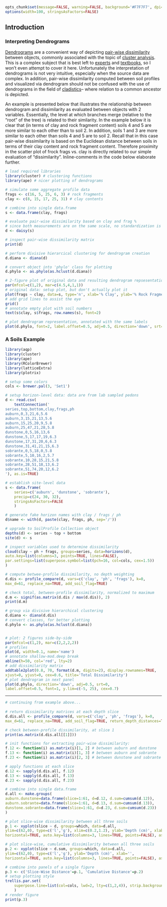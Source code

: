 ```{r setup, echo=FALSE, results='hide'}
opts_chunk$set(message=FALSE, warning=FALSE, background='#F7F7F7', dpi=100, fig.align='center', dev='png', tidy=FALSE)
options(width=100, stringsAsFactors=FALSE)
```
## Introduction

### Interpreting Dendrograms
[Dendrograms](http://en.wikipedia.org/wiki/Dendrogram) are a convenient way of depicting [pair-wise dissimilarity](http://hymenoptera.tamu.edu/courses/ento601/pdf/Sokal_1966.pdf) between objects, commonly associated with the topic of [cluster analysis](http://en.wikipedia.org/wiki/Cluster_analysis). This is a complex subject that is best left to [experts](http://www.amazon.com/Finding-Groups-Data-Introduction-Analysis/dp/0471878766) and [textbooks](http://www.amazon.com/Principles-Numerical-Taxonomy-Books-Biology/dp/B0006AYNO8), so I won't even attempt to cover it here. Unfortunately the interpretation of dendrograms is not very intuitive, especially when the source data are complex. In addition, pair-wise dissimilarity computed between soil profiles and visualized via dendrogram should not be confused with the use of dendrograms in the field of [cladistics](http://en.wikipedia.org/wiki/Cladistics)-- where relation to a common ancestor is depicted.

An example is presented below that illustrates the relationship between dendrogram and dissimilarity as evaluated between objects with 2 variables. Essentially, the level at which branches merge (relative to the "root" of the tree) is related to their similarity. In the example below it is clear that (in terms of clay and rock fragment content) soils 4 and 5 are more similar to each other than to soil 2. In addition, soils 1 and 3 are more similar to each other than soils 4 and 5 are to soil 2. Recall that in this case pair-wise dissimilarity is based on the Euclidean distance between soils in terms of their clay content and rock fragment content. Therefore proximity in the scatter plot of frock frags vs. clay is directly related to our simple evaluation of "dissimilarity". Inline-comments in the code below elaborate further.

```{r dendrogram-example, fig.width=8, fig.height=4}
# load required libraries
library(cluster) # clustering functions
library(ape) # nicer plotting of dendrograms

# simulate some aggregate profile data
frags <- c(16, 5, 25, 6, 3) # rock fragments
clay <- c(8, 15, 17, 25, 31) # clay contents

# combine into single data.frame
s <- data.frame(clay, frags)

# evaluate pair-wise dissimilarity based on clay and frag %
# since both measurements are on the same scale, no standardization is needed
d <- daisy(s)

# inspect pair-wise dissimilarity matrix
print(d)

# perform divisive hierarcical clustering for dendrogram creation
d.diana <- diana(d)

# convert object into 'phylo' class for plotting
d.phylo <- as.phylo(as.hclust(d.diana))

# 2-figure plot of original data and resulting dendrogram repsesentation of dissimilarity matrix
par(mfcol=c(1,2), mar=c(4.5,4,1,1))
# original data: setup plot, but don't actually plot it
plot(frags ~ clay, data=s, type='n', xlab='% Clay', ylab='% Rock Fragments')
# add grid lines to assist the eye
grid()
# annotate empty plot with soil numbers
text(s$clay, s$frags, row.names(s), font=2)

# plot dendrogram representation, annotated with the same labels
plot(d.phylo, font=2, label.offset=0.5, adj=0.5, direction='down', srt=90, y.lim=c(-1, 15))
```


### A Soils Example
```{r make-data, fig.width=5, fig.height=5}
library(aqp)
library(cluster)
library(ape)
library(RColorBrewer)
library(latticeExtra)
library(plotrix)

# setup some colors
cols <- brewer.pal(3, 'Set1')

# setup horizon-level data: data are from lab sampled pedons
d <- read.csv(
	textConnection('
series,top,bottom,clay,frags,ph
auburn,0,3,21,6,5.6
auburn,3,15,21,13,5.6
auburn,15,25,20,9,5.8
auburn,25,47,21,28,5.8
dunstone,0,5,16,13,6
dunstone,5,17,17,19,6.3
dunstone,17,31,20,6,6.3
dunstone,31,41,21,15,6.3
sobrante,0,5,18,0,5.8
sobrante,5,10,16,2,5.7
sobrante,10,28,15,21,5.8
sobrante,28,51,18,13,6.2
sobrante,51,74,20,12,6.2
'), as.is=TRUE)

# establish site-level data
s <- data.frame(
	series=c('auburn', 'dunstone', 'sobrante'), 
	precip=c(24, 30, 32),
	stringsAsFactors=FALSE
	)

# generate fake horizon names with clay / frags / ph
d$name <- with(d, paste(clay, frags, ph, sep='/'))

# upgrade to SoilProfile Collection object
depths(d) <- series ~ top + bottom
site(d) <- s

# inspect variables used to determine dissimilarity
cloud(clay ~ ph + frags, groups=series, data=horizons(d), 
auto.key=list(columns=3, points=TRUE, lines=FALSE), 
par.settings=list(superpose.symbol=list(pch=16, col=cols, cex=1.5))
)
```

```{r compute-distance, fig.width=8, fig.height=4}
# compute betwee-profile dissimilarity, no depth weighting
d.dis <- profile_compare(d, vars=c('clay', 'ph', 'frags'), k=0, 
max_d=61, replace_na=TRUE, add_soil_flag=TRUE)

# check total, between-profile dissimilarity, normalized to maximum
d.m <- signif(as.matrix(d.dis / max(d.dis)), 2)
print(d.m)

# group via divisive hierarchical clustering
d.diana <- diana(d.dis)
# convert classes, for better plotting
d.phylo <- as.phylo(as.hclust(d.diana))


# plot: 2 figures side-by-side
par(mfcol=c(1,2), mar=c(2,2,2,2))
# profiles
plot(d, width=0.1, name='name')
# annotate shallow-mod.deep break
abline(h=50, col='red', lty=2)
# add dissimilarity matrix
addtable2plot(0.8, 70, format(d.m, digits=2), display.rownames=TRUE, 
xjust=0, yjust=0, cex=0.6, title='Total Dissimilarity')
# plot dendrogram in next panel
plot(d.phylo, direction='down', adj=0.5, srt=0, 
label.offset=0.5, font=1, y.lim=c(-5, 25), cex=0.7)
```


***********

```{r demo-2}
# continuing from example above...
	
# return dissimilarity matrices at each depth slice
d.dis.all <- profile_compare(d, vars=c('clay', 'ph', 'frags'), k=0, 
max_d=61, replace_na=TRUE, add_soil_flag=TRUE, return_depth_distances=TRUE)

# check between-profile dissimilarity, at slice 1
print(as.matrix(d.dis.all[[1]]))

# init functions for extracting pair-wise dissimilarity: 
f.12 <- function(i) as.matrix(i)[1, 2] # between auburn and dunstone
f.13 <- function(i) as.matrix(i)[1, 3] # between auburn and sobrante
f.23 <- function(i) as.matrix(i)[2, 3] # between dunstone and sobrante

# apply functions at each slice
d.12 <- sapply(d.dis.all, f.12)
d.13 <- sapply(d.dis.all, f.13)
d.23 <- sapply(d.dis.all, f.23)

# combine into single data.frame
d.all <- make.groups(
auburn.dunstone=data.frame(slice=1:61, d=d.12, d.sum=cumsum(d.12)),
auburn.sobrante=data.frame(slice=1:61, d=d.13, d.sum=cumsum(d.13)),
dunstone.sobrante=data.frame(slice=1:61, d=d.23, d.sum=cumsum(d.23))
)

# plot slice-wise dissimilarity between all three soils
p.1 <- xyplot(slice ~ d, groups=which, data=d.all, 
ylim=c(62,0), type=c('l','g'), xlim=c(0.2,1.2), ylab='Depth (cm)', xlab='', 
horizontal=TRUE, auto.key=list(columns=3, lines=TRUE, points=FALSE), asp=1)

# plot slice-wise, cumulative dissimilarity between all three soils
p.2 <- xyplot(slice ~ d.sum, groups=which, data=d.all, 
ylim=c(62,0), type=c('l','g'), ylab='Depth (cm)', xlab='', 
horizontal=TRUE, auto.key=list(columns=3, lines=TRUE, points=FALSE), asp=1)

# combine into panels of a single figure
p.3 <- c('Slice-Wise Distance'=p.1, 'Cumulative Distance'=p.2)
# setup plotting style
trellis.par.set(
	superpose.line=list(col=cols, lwd=2, lty=c(1,2,4)), strip.background=list(col=grey(0.85))
	)
# render figure
print(p.3)
```

